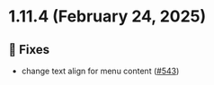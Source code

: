 
<Meta title="Releases/v1.11.x/v1.11.4/Changelog"/>
  
# 1.11.4 (February 24, 2025)

## 🐛 Fixes
* change text align for menu content  ([#543](https://github.com/infermedica/component-library/pull/543))

